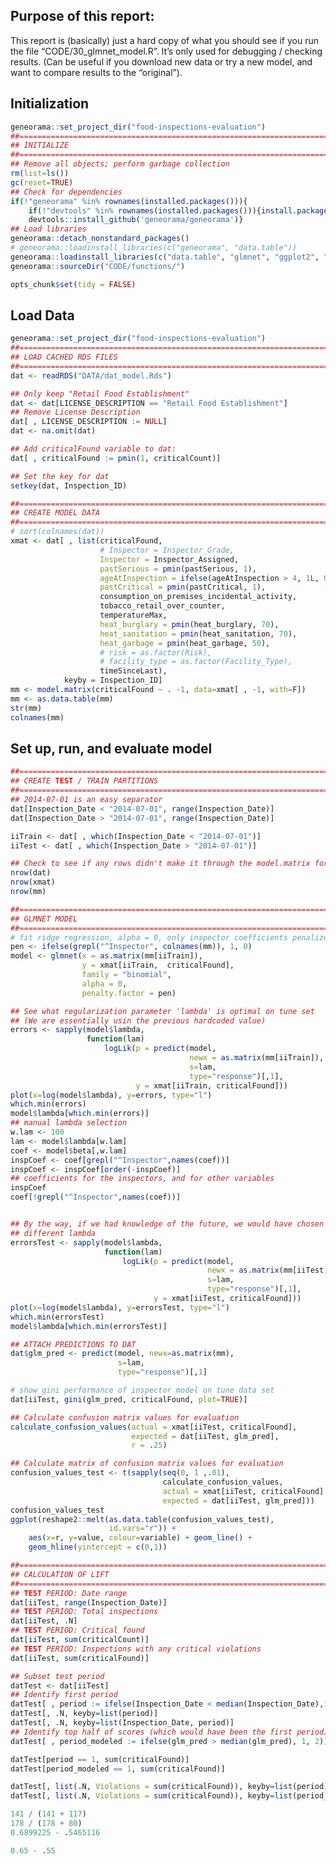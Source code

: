 
## Purpose of this report:

This report is (basically) just a hard copy of what you should see if you run the file "CODE/30\_glmnet\_model.R".  It's only used for debugging / checking results. (Can be useful if you download new data or try a new model, and want to compare results to the "original").

## Initialization

```r
geneorama::set_project_dir("food-inspections-evaluation")
##==============================================================================
## INITIALIZE
##==============================================================================
## Remove all objects; perform garbage collection
rm(list=ls())
gc(reset=TRUE)
## Check for dependencies
if(!"geneorama" %in% rownames(installed.packages())){
    if(!"devtools" %in% rownames(installed.packages())){install.packages('devtools')}
    devtools::install_github('geneorama/geneorama')}
## Load libraries
geneorama::detach_nonstandard_packages()
# geneorama::loadinstall_libraries(c("geneorama", "data.table"))
geneorama::loadinstall_libraries(c("data.table", "glmnet", "ggplot2", "knitr"))
geneorama::sourceDir("CODE/functions/")

opts_chunk$set(tidy = FALSE)
```

## Load Data

```r
geneorama::set_project_dir("food-inspections-evaluation")
##==============================================================================
## LOAD CACHED RDS FILES
##==============================================================================
dat <- readRDS("DATA/dat_model.Rds")

## Only keep "Retail Food Establishment"
dat <- dat[LICENSE_DESCRIPTION == "Retail Food Establishment"]
## Remove License Description
dat[ , LICENSE_DESCRIPTION := NULL]
dat <- na.omit(dat)

## Add criticalFound variable to dat:
dat[ , criticalFound := pmin(1, criticalCount)]

## Set the key for dat
setkey(dat, Inspection_ID)

##==============================================================================
## CREATE MODEL DATA
##==============================================================================
# sort(colnames(dat))
xmat <- dat[ , list(criticalFound,
                    # Inspector = Inspector_Grade, 
                    Inspector = Inspector_Assigned,
                    pastSerious = pmin(pastSerious, 1),
                    ageAtInspection = ifelse(ageAtInspection > 4, 1L, 0L),
                    pastCritical = pmin(pastCritical, 1),
                    consumption_on_premises_incidental_activity,
                    tobacco_retail_over_counter,
                    temperatureMax,
                    heat_burglary = pmin(heat_burglary, 70),
                    heat_sanitation = pmin(heat_sanitation, 70),
                    heat_garbage = pmin(heat_garbage, 50),
                    # risk = as.factor(Risk),
                    # facility_type = as.factor(Facility_Type),
                    timeSinceLast),
            keyby = Inspection_ID]
mm <- model.matrix(criticalFound ~ . -1, data=xmat[ , -1, with=F])
mm <- as.data.table(mm)
str(mm)
colnames(mm)
```

## Set up, run, and evaluate model

```r
##==============================================================================
## CREATE TEST / TRAIN PARTITIONS
##==============================================================================
## 2014-07-01 is an easy separator
dat[Inspection_Date < "2014-07-01", range(Inspection_Date)]
dat[Inspection_Date > "2014-07-01", range(Inspection_Date)]

iiTrain <- dat[ , which(Inspection_Date < "2014-07-01")]
iiTest <- dat[ , which(Inspection_Date > "2014-07-01")]

## Check to see if any rows didn't make it through the model.matrix formula
nrow(dat)
nrow(xmat)
nrow(mm)

##==============================================================================
## GLMNET MODEL
##==============================================================================
# fit ridge regression, alpha = 0, only inspector coefficients penalized
pen <- ifelse(grepl("^Inspector", colnames(mm)), 1, 0)
model <- glmnet(x = as.matrix(mm[iiTrain]),
                y = xmat[iiTrain,  criticalFound],
                family = "binomial", 
                alpha = 0,
                penalty.factor = pen)

## See what regularization parameter 'lambda' is optimal on tune set
## (We are essentially usin the previous hardcoded value)
errors <- sapply(model$lambda, 
                 function(lam) 
                     logLik(p = predict(model, 
                                        newx = as.matrix(mm[iiTrain]), 
                                        s=lam, 
                                        type="response")[,1], 
                            y = xmat[iiTrain, criticalFound]))
plot(x=log(model$lambda), y=errors, type="l")
which.min(errors)
model$lambda[which.min(errors)]
## manual lambda selection
w.lam <- 100
lam <- model$lambda[w.lam]
coef <- model$beta[,w.lam]
inspCoef <- coef[grepl("^Inspector",names(coef))]
inspCoef <- inspCoef[order(-inspCoef)]
## coefficients for the inspectors, and for other variables
inspCoef
coef[!grepl("^Inspector",names(coef))]


## By the way, if we had knowledge of the future, we would have chosen a 
## different lambda
errorsTest <- sapply(model$lambda, 
                     function(lam) 
                         logLik(p = predict(model, 
                                            newx = as.matrix(mm[iiTest]), 
                                            s=lam, 
                                            type="response")[,1], 
                                y = xmat[iiTest, criticalFound]))
plot(x=log(model$lambda), y=errorsTest, type="l")
which.min(errorsTest)
model$lambda[which.min(errorsTest)]

## ATTACH PREDICTIONS TO DAT
dat$glm_pred <- predict(model, newx=as.matrix(mm), 
                        s=lam, 
                        type="response")[,1]

# show gini performance of inspector model on tune data set
dat[iiTest, gini(glm_pred, criticalFound, plot=TRUE)]

## Calculate confusion matrix values for evaluation
calculate_confusion_values(actual = xmat[iiTest, criticalFound],
                           expected = dat[iiTest, glm_pred], 
                           r = .25)

## Calculate matrix of confusion matrix values for evaluation
confusion_values_test <- t(sapply(seq(0, 1 ,.01), 
                                  calculate_confusion_values,
                                  actual = xmat[iiTest, criticalFound],
                                  expected = dat[iiTest, glm_pred]))
confusion_values_test
ggplot(reshape2::melt(as.data.table(confusion_values_test), 
                      id.vars="r")) + 
    aes(x=r, y=value, colour=variable) + geom_line() + 
    geom_hline(yintercept = c(0,1))

##==============================================================================
## CALCULATION OF LIFT
##==============================================================================
## TEST PERIOD: Date range
dat[iiTest, range(Inspection_Date)]
## TEST PERIOD: Total inspections
dat[iiTest, .N]
## TEST PERIOD: Critical found
dat[iiTest, sum(criticalCount)]
## TEST PERIOD: Inspections with any critical violations
dat[iiTest, sum(criticalFound)]

## Subset test period
datTest <- dat[iiTest]
## Identify first period
datTest[ , period := ifelse(Inspection_Date < median(Inspection_Date),1,2)]
datTest[, .N, keyby=list(period)]
datTest[, .N, keyby=list(Inspection_Date, period)]
## Identify top half of scores (which would have been the first period)
datTest[ , period_modeled := ifelse(glm_pred > median(glm_pred), 1, 2)]

datTest[period == 1, sum(criticalFound)]
datTest[period_modeled == 1, sum(criticalFound)]

datTest[, list(.N, Violations = sum(criticalFound)), keyby=list(period)]
datTest[, list(.N, Violations = sum(criticalFound)), keyby=list(period_modeled)]

141 / (141 + 117)
178 / (178 + 80)
0.6899225 - .5465116

0.65 - .55
```




